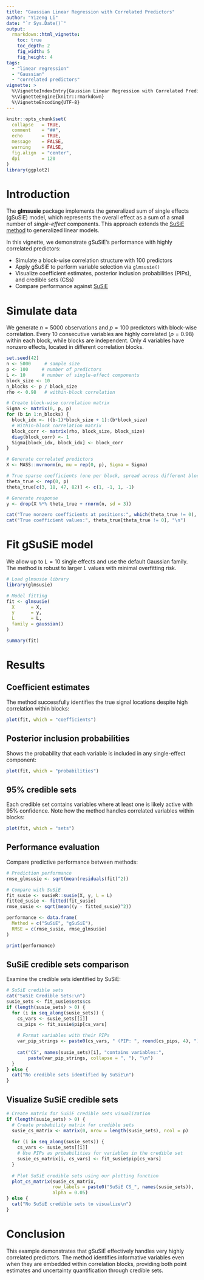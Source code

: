 ```yaml
---
title: "Gaussian Linear Regression with Correlated Predictors"
author: "Yizeng Li"
date: "`r Sys.Date()`"
output:
  rmarkdown::html_vignette:
    toc: true
    toc_depth: 2
    fig_width: 5
    fig_height: 4
tags: 
  - "linear regression"
  - "Gaussian"
  - "correlated predictors"
vignette: >
  %\VignetteIndexEntry{Gaussian Linear Regression with Correlated Predictors}
  %\VignetteEngine{knitr::rmarkdown}
  %\VignetteEncoding{UTF-8}
---
```

```r
knitr::opts_chunk$set(
  collapse   = TRUE,
  comment    = "##",
  echo       = TRUE,
  message    = FALSE,
  warning    = FALSE,
  fig.align  = "center",
  dpi        = 120
)
library(ggplot2)
```

# Introduction

The **glmsusie** package implements the generalized sum of single effects (gSuSiE) model, which represents the overall effect as a sum of a small number of *single-effect* components. This approach extends the [SuSiE method](https://stephenslab.github.io/susieR/index.html) to generalized linear models.

In this vignette, we demonstrate gSuSiE's performance with highly correlated predictors:

- Simulate a block-wise correlation structure with 100 predictors
- Apply gSuSiE to perform variable selection via `glmsusie()`
- Visualize coefficient estimates, posterior inclusion probabilities (PIPs), and credible sets (CSs)
- Compare performance against [SuSiE](https://stephenslab.github.io/susieR/index.html)

# Simulate data

We generate $n=5000$ observations and $p=100$ predictors with block-wise correlation. Every 10 consecutive variables are highly correlated ($\rho=0.98$) within each block, while blocks are independent. Only 4 variables have nonzero effects, located in different correlation blocks.

```r
set.seed(42)
n <- 5000     # sample size
p <- 100     # number of predictors
L <- 10      # number of single-effect components
block_size <- 10
n_blocks <- p / block_size
rho <- 0.98   # within-block correlation

# Create block-wise correlation matrix
Sigma <- matrix(0, p, p)
for (b in 1:n_blocks) {
  block_idx <- ((b-1)*block_size + 1):(b*block_size)
  # Within-block correlation matrix
  block_corr <- matrix(rho, block_size, block_size)
  diag(block_corr) <- 1
  Sigma[block_idx, block_idx] <- block_corr
}

# Generate correlated predictors
X <- MASS::mvrnorm(n, mu = rep(0, p), Sigma = Sigma)

# True sparse coefficients (one per block, spread across different blocks)
theta_true <- rep(0, p)
theta_true[c(3, 18, 47, 82)] <- c(1, -1, 1, -1)

# Generate response
y <- drop(X %*% theta_true + rnorm(n, sd = 3))

cat("True nonzero coefficients at positions:", which(theta_true != 0), "\n")
cat("True coefficient values:", theta_true[theta_true != 0], "\n")
```

# Fit gSuSiE model

We allow up to $L=10$ single effects and use the default Gaussian family. The method is robust to larger $L$ values with minimal overfitting risk.

```r
# Load glmsusie library
library(glmsusie)

# Model fitting
fit <- glmsusie(
  X      = X,
  y      = y,
  L      = L,
  family = gaussian()
)

summary(fit)
```

# Results

## Coefficient estimates

The method successfully identifies the true signal locations despite high correlation within blocks:

```r
plot(fit, which = "coefficients")
```

## Posterior inclusion probabilities

Shows the probability that each variable is included in any single-effect component:

```r
plot(fit, which = "probabilities")
```

## 95% credible sets

Each credible set contains variables where at least one is likely active with 95% confidence. Note how the method handles correlated variables within blocks:

```r
plot(fit, which = "sets")
```

## Performance evaluation

Compare predictive performance between methods:

```r
# Prediction performance
rmse_glmsusie <- sqrt(mean(residuals(fit)^2))

# Compare with SuSiE
fit_susie <- susieR::susie(X, y, L = L)
fitted_susie <- fitted(fit_susie)
rmse_susie <- sqrt(mean((y - fitted_susie)^2))

performance <- data.frame(
  Method = c("SuSiE", "gSuSiE"),
  RMSE = c(rmse_susie, rmse_glmsusie)
)

print(performance)
```

## SuSiE credible sets comparison

Examine the credible sets identified by SuSiE:

```r
# SuSiE credible sets
cat("SuSiE Credible Sets:\n")
susie_sets <- fit_susie$sets$cs
if (length(susie_sets) > 0) {
  for (i in seq_along(susie_sets)) {
    cs_vars <- susie_sets[[i]]
    cs_pips <- fit_susie$pip[cs_vars]
    
    # Format variables with their PIPs
    var_pip_strings <- paste0(cs_vars, " (PIP: ", round(cs_pips, 4), ")")
    
    cat("CS", names(susie_sets)[i], "contains variables:", 
        paste(var_pip_strings, collapse = ", "), "\n")
  }
} else {
  cat("No credible sets identified by SuSiE\n")
}
```

## Visualize SuSiE credible sets
```r
# Create matrix for SuSiE credible sets visualization
if (length(susie_sets) > 0) {
  # Create probability matrix for credible sets
  susie_cs_matrix <- matrix(0, nrow = length(susie_sets), ncol = p)
  
  for (i in seq_along(susie_sets)) {
    cs_vars <- susie_sets[[i]]
    # Use PIPs as probabilities for variables in the credible set
    susie_cs_matrix[i, cs_vars] <- fit_susie$pip[cs_vars]
  }
  
  # Plot SuSiE credible sets using our plotting function
  plot_cs_matrix(susie_cs_matrix, 
                 row_labels = paste0("SuSiE CS_", names(susie_sets)),
                 alpha = 0.05)
} else {
  cat("No SuSiE credible sets to visualize\n")
}
```

# Conclusion

This example demonstrates that gSuSiE effectively handles very highly correlated predictors. The method identifies informative variables even when they are embedded within correlation blocks, providing both point estimates and uncertainty quantification through credible sets.